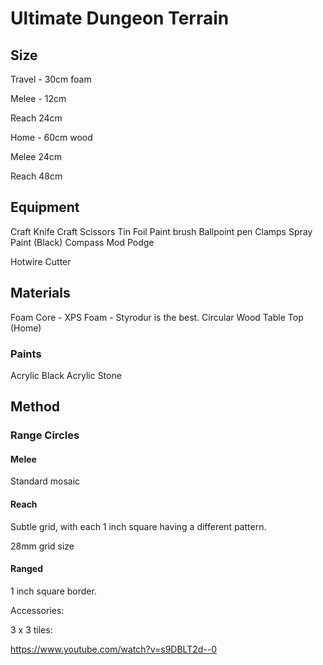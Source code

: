 # Ultimate Dungeon Terrain

## Size

Travel - 30cm foam

Melee - 12cm

Reach 24cm

Home - 60cm wood

Melee 24cm

Reach 48cm

## Equipment

Craft Knife
Craft Scissors
Tin Foil
Paint brush
Ballpoint pen
Clamps
Spray Paint (Black)
Compass
Mod Podge

Hotwire Cutter

## Materials

Foam Core - XPS Foam - Styrodur is the best.
Circular Wood Table Top (Home)

### Paints

Acrylic Black
Acrylic Stone

## Method

### Range Circles

#### Melee

Standard mosaic

#### Reach

Subtle grid, with each 1 inch square having a different pattern.

28mm grid size

#### Ranged

1 inch square border.

Accessories:

3 x 3 tiles:

https://www.youtube.com/watch?v=s9DBLT2d--0
